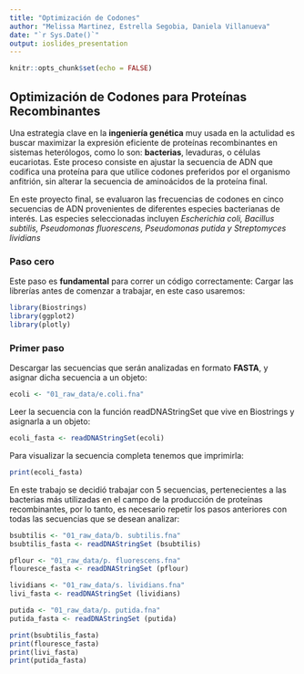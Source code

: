 ```yaml
---
title: "Optimización de Codones"
author: "Melissa Martinez, Estrella Segobia, Daniela Villanueva"
date: "`r Sys.Date()`"
output: ioslides_presentation
---
```


```r
knitr::opts_chunk$set(echo = FALSE)
```

## Optimización de Codones para Proteínas Recombinantes

Una estrategia clave en la **ingeniería genética** muy usada en la actulidad es buscar maximizar la expresión eficiente de proteínas recombinantes en sistemas heterólogos, como lo son: **bacterias**, levaduras, o células eucariotas. Este proceso consiste en ajustar la secuencia de ADN que codifica una proteína para que utilice codones preferidos por el organismo anfitrión, sin alterar la secuencia de aminoácidos de la proteína final.\

En este proyecto final, se evaluaron las frecuencias de codones en cinco secuencias de ADN provenientes de diferentes especies bacterianas de interés. Las especies seleccionadas incluyen *Escherichia coli, Bacillus subtilis, Pseudomonas fluorescens, Pseudomonas putida y Streptomyces lividians*

### Paso cero

Este paso es **fundamental** para correr un código correctamente: Cargar las librerías antes de comenzar a trabajar, en este caso usaremos:

```r
library(Biostrings)
library(ggplot2)
library(plotly)
```

### Primer paso

Descargar las secuencias que serán analizadas en formato **FASTA**, y asignar dicha secuencia a un objeto:

```r
ecoli <- "01_raw_data/e.coli.fna"
```

Leer la secuencia con la función readDNAStringSet que vive en Biostrings y asignarla a un objeto:

```r
ecoli_fasta <- readDNAStringSet(ecoli)
```

Para visualizar la secuencia completa tenemos que imprimirla:

```r
print(ecoli_fasta)
```

En este trabajo se decidió trabajar con 5 secuencias, pertenecientes a las bacterias más utilizadas en el campo de la producción de proteínas recombinantes, por lo tanto, es necesario repetir los pasos anteriores con todas las secuencias que se desean analizar:

```r
bsubtilis <- "01_raw_data/b. subtilis.fna"
bsubtilis_fasta <- readDNAStringSet (bsubtilis)

pflour <- "01_raw_data/p. fluorescens.fna"
flouresce_fasta <- readDNAStringSet (pflour)

lividians <- "01_raw_data/s. lividians.fna"
livi_fasta <- readDNAStringSet (lividians)

putida <- "01_raw_data/p. putida.fna"
putida_fasta <- readDNAStringSet (putida)

print(bsubtilis_fasta)
print(flouresce_fasta)
print(livi_fasta)
print(putida_fasta)

```
